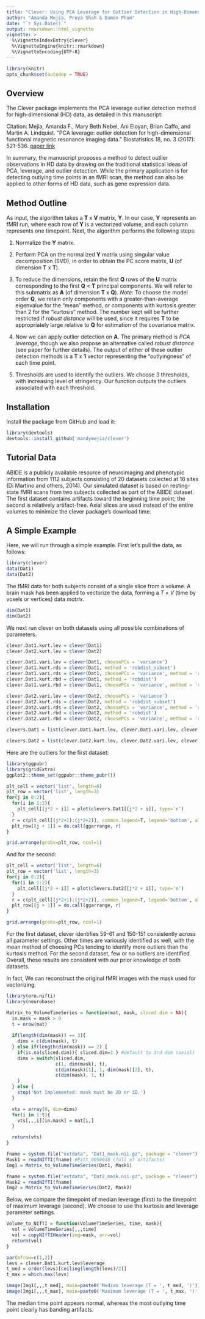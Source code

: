 ```yaml
---
title: "Clever: Using PCA Leverage for Outlier Detection in High-Dimensional Data"
author: "Amanda Mejia, Preya Shah & Damon Pham"
date: "`r Sys.Date()`"
output: rmarkdown::html_vignette
vignette: >
  %\VignetteIndexEntry{clever}
  %\VignetteEngine{knitr::rmarkdown}
  %\VignetteEncoding{UTF-8}
---
```


```r
library(knitr)
opts_chunk$set(autodep = TRUE)
```

## Overview

The Clever package implements the PCA leverage outlier detection method for high-dimensional (HD) data, as detailed in this manuscript:

Citation: Mejia, Amanda F., Mary Beth Nebel, Ani Eloyan, Brian Caffo, and Martin A. Lindquist. "PCA leverage: outlier detection for high-dimensional functional magnetic resonance imaging data." Biostatistics 18, no. 3 (2017): 521-536. [paper link](https://academic.oup.com/biostatistics/article/18/3/521/3056185)

In summary, the manuscript proposes a method to detect outlier observations in HD data by drawing on the traditional statistical ideas of PCA, leverage, and outlier detection. While the primary application is for detecting outlying time points in an fMRI scan, the method can also be applied to other forms of HD data, such as gene expression data.

## Method Outline

As input, the algorithm takes a __T__ x __V__ matrix, __Y__. In our case, __Y__ represents an fMRI run, where each row of __Y__ is a vectorized volume, and each column represents one timepoint. Next, the algorithm performs the following steps: 

1. Normalize the __Y__ matrix.

2. Perform PCA on the normalized __Y__ matrix using singular value decomposition (SVD), in order to obtain the PC score matrix, __U__ (of dimension __T__ x __T__).

3. To reduce the dimensions, retain the first __Q__ rows of the __U__ matrix corresponding to the first __Q__ < __T__ principal components.  We will refer to this submatrix as __A__ (of dimension __T__ x __Q__). _Note_: To choose the model order __Q__, we retain only components with a greater-than-average eigenvalue for the "mean" method, or components with kurtosis greater than 2 for the "kurtosis" method. The number kept will be further restricted if _robust distance_ will be used, since it requires __T__ to be appropriately large relative to __Q__ for estimation of the covariance matrix.

4. Now we can apply outlier detection on __A__. The primary method is _PCA leverage_, though we also propose an alternative called _robust distance_ (see paper for further details). The output of either of these outlier detection methods is a __T__ x __1__ vector representing the "outlyingness" of each time point.  

5. Thresholds are used to identify the outliers. We choose 3 thresholds, with increasing level of stringency. Our function outputs the outliers associated with each threshold.  

## Installation

Install the package from GitHub and load it:

```r
library(devtools)
devtools::install_github('mandymejia/clever')
```

## Tutorial Data

ABIDE is a publicly available resource of neuroimaging and phenotypic information from 1112 subjects consisting of 20 datasets collected at 16 sites (Di Martino and others, 2014). Our simulated dataset is based on resting-state fMRI scans from two subjects collected as part of the ABIDE dataset. The first dataset contains artifacts toward the beginning time point; the second is relatively artifact-free. Axial slices are used instead of the entire volumes to minimize the clever package's download time. 
 
## A Simple Example

Here, we will run through a simple example. First let's pull the data, as follows:

```r
library(clever)
data(Dat1)
data(Dat2)
```

The fMRI data for both subjects consist of a single slice from a volume. A brain mask has been applied to vectorize the data, forming a $T\times V$ (time by voxels or vertices) data *matrix*.

```r
dim(Dat1)
dim(Dat2)
```

We next run clever on both datasets using all possible combinations of parameters.

```r
clever.Dat1.kurt.lev = clever(Dat1)
clever.Dat2.kurt.lev = clever(Dat2)
```

```r
clever.Dat1.vari.lev = clever(Dat1, choosePCs = 'variance')
clever.Dat1.kurt.rds = clever(Dat1, method = 'robdist_subset')
clever.Dat1.vari.rds = clever(Dat1, choosePCs = 'variance', method = 'robdist_subset')
clever.Dat1.kurt.rbd = clever(Dat1, method = 'robdist')
clever.Dat1.vari.rbd = clever(Dat1, choosePCs = 'variance', method = 'robdist')

clever.Dat2.vari.lev = clever(Dat2, choosePCs = 'variance')
clever.Dat2.kurt.rds = clever(Dat2, method = 'robdist_subset')
clever.Dat2.vari.rds = clever(Dat2, choosePCs = 'variance', method = 'robdist_subset')
clever.Dat2.kurt.rbd = clever(Dat2, method = 'robdist')
clever.Dat2.vari.rbd = clever(Dat2, choosePCs = 'variance', method = 'robdist')

clevers.Dat1 = list(clever.Dat1.kurt.lev, clever.Dat1.vari.lev, clever.Dat1.kurt.rds, clever.Dat1.vari.rds, clever.Dat1.kurt.rbd, clever.Dat1.vari.rbd)

clevers.Dat2 = list(clever.Dat2.kurt.lev, clever.Dat2.vari.lev, clever.Dat2.kurt.rds, clever.Dat2.vari.rds, clever.Dat2.kurt.rbd, clever.Dat2.vari.rbd)
```

Here are the outliers for the first dataset:

```r
library(ggpubr)
library(gridExtra)
ggplot2::theme_set(ggpubr::theme_pubr())
```

```r
plt_cell = vector('list', length=6)
plt_row = vector('list', length=3)
for(j in 0:2){
  for(i in 1:2){
    plt_cell[[j*2 + i]] = plot(clevers.Dat1[[j*2 + i]], type='n')
  }
  r = c(plt_cell[(j*2+1):(j*2+2)], common.legend=T, legend='bottom', align='hv', ncol=2)
  plt_row[[j + 1]] = do.call(ggarrange, r)
}

grid.arrange(grobs=plt_row, ncol=1)
```

And for the second:

```r
plt_cell = vector('list', length=6)
plt_row = vector('list', length=3)
for(j in 0:2){
  for(i in 1:2){
    plt_cell[[j*2 + i]] = plot(clevers.Dat2[[j*2 + i]], type='n')
  }
  r = c(plt_cell[(j*2+1):(j*2+2)], common.legend=T, legend='bottom', align='hv', ncol=2)
  plt_row[[j + 1]] = do.call(ggarrange, r)
}

grid.arrange(grobs=plt_row, ncol=1)
```

For the first dataset, clever identifies 59-61 and 150-151 consistently across all parameter settings. Other times are variously identified as well, with the mean method of choosing PCs tending to identify more outliers than the kurtosis method. For the second dataset, few or no outliers are identified. Overall, these results are consistent with our prior knowledge of both datasets. 

In fact, We can reconstruct the original fMRI images with the mask used for vectorizing.

```r
library(oro.nifti)
library(neurobase)
```

```r
Matrix_to_VolumeTimeSeries = function(mat, mask, sliced.dim = NA){
  in.mask = mask > 0
  t = nrow(mat)
             
  if(length(dim(mask)) == 3){
    dims = c(dim(mask), t)
  } else if(length(dim(mask)) == 2) {
    if(is.na(sliced.dim)){ sliced.dim=3 } #default to 3rd dim (axial)
    dims = switch(sliced.dim,
                  c(1, dim(mask), t),
                  c(dim(mask)[1], 1, dim(mask)[2], t),
                  c(dim(mask), 1, t)
    )
  } else {
    stop('Not Implemented: mask must be 2D or 3D.')
  }

  vts = array(0, dim=dims)
  for(i in 1:t){
    vts[,,,i][in.mask] = mat[i,]
  }

  return(vts)
}
```

```r
fname = system.file("extdata", "Dat1_mask.nii.gz", package = "clever")
Mask1 = readNIfTI(fname) #Pitt_0050048 (full of artifacts)
Img1 = Matrix_to_VolumeTimeSeries(Dat1, Mask1)

fname = system.file("extdata", "Dat2_mask.nii.gz", package = "clever")
Mask2 = readNIfTI(fname)
Img2 = Matrix_to_VolumeTimeSeries(Dat2, Mask2)
```

Below, we compare the timepoint of median leverage (first) to the timepoint of maximum leverage (second). We choose to use the kurtosis and leverage parameter settings.

```r
Volume_to_NIfTI = function(VolumeTimeSeries, time, mask){
  vol = VolumeTimeSeries[,,,time]
  vol = copyNIfTIHeader(img=mask, arr=vol)
  return(vol)
}
```

```r
par(mfrow=c(1,2))
levs = clever.Dat1.kurt.lev$leverage
t_med = order(levs)[ceiling(length(levs)/2)]
t_max = which.max(levs)

image(Img1[,,,t_med], main=paste0('Median leverage (T = ', t_med, ')'))
image(Img1[,,,t_max], main=paste0('Maximum leverage (T = ', t_max, ')'))
```

The median time point appears normal, whereas the most outlying time point clearly has banding artifacts.